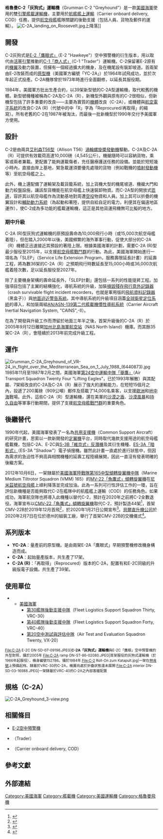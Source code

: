 {{otheruses|C-2}}

{{Infobox Aircraft 
 |name = C-2灰狗式運輸機
 |manufacturer = [[格魯門公司|諾斯洛普·格魯門公司]]
 |unit cost = 3,896萬[[美元|美元]]
 |type = [[艦載機|艦載]][[運輸機|運輸機]]
 |image = [[File:US_Navy_031227-N-5471P-005_A_C-2A_Greyhound_assigned_to_the_Rawhides_of_Fleet_Logistics_Support_Squadron_Four_Zero_(VRC-40)_based_in_Norfolk,_Va.,_makes_a_logistics_run_to_USS_Enterprise_(CVN_65).jpg|300px]]<br />[[File:C-2A_NP-2000_VRC-40_in_flight_2009_(modified).jpg|300px]]
 |caption=C-2A(上)<br />C-2A (R)(下)
 |primary user = {{flagicon|US}}[[美國海軍|美國海軍]]
 |first flight = 1964年11月18日
 |introduced = 1966年
 |retired = 1987年，由C-2A型接替
 |status = 39架C-2（R）型服役中
 |number built = 58架
 |produced = C-2A：1965年－1968年<br />C-2A (R)：1985年－1989年
 |developed from = [[E-2空中預警機|E-2空中預警機]]
}}
'''格魯曼C-2「灰狗式」運輸機'''（Grumman C-2 "Greyhound"）是一款[[美國海軍|美國海軍]]使用的雙[[引擎|引擎]][[艦載機|艦載]][[運輸機|運輸機]]，主要用於[[航艦艦上運輸|航艦艦上運輸]]（Carrier onboard delivery, COD）任務，提供[[航空母艦|航空母艦]]艦隊關鍵的後勤支援（包括人員、貨物及郵件的運輸）。
[[File:C-2A_landing_on_Roosevelt.jpg|thumb]]上降落]]

== 開發 ==
C-2灰狗式是[[E-2|E-2「鷹眼式」]]（E-2 "Hawkeye"）空中預警機的衍生版本，用以取代由[[活塞引擎|活塞引擎]]推動的[[C-1|C-1「商人式」]]（C-1 "Trader"）運輸機。C-2保留著E-2原有的[[機翼|機翼]]及動力裝置，但擁有一個經過擴大的機身，及在機尾設有裝卸坡道。首兩架由E-2改裝而成的[[原型機|原型機]]（美國軍方編號「YC-2A」）於1964年試飛成功，並於次年起正式投產。C-2A機隊曾於1973年時進行全面翻修，以延長其服役期。 

1984年，美國軍方批出生產合約，以39架新型號的C-2A型運輸機，取代較舊的機體。新型號機種被稱為C-2A及C-2A（R），新機型外觀與原有的C-2很相似，但新機型包括了許多重要的改良——主要為實質的[[機體|機體]]改良（C-2A），或機體與[[航空電子|航空電子系統]]的改良C-2A (R)（代號中的中「R」字為「Reprocured/再取得」的縮寫）。所有老舊的C-2在1987年被淘汰，而最後一批新機型於1990年交付予美國軍方使用。

== 設計 ==

C-2是由兩具[[艾利森|艾利森]][[艾利森T56型發動機|T56型]]（Allison T56）[[渦輪螺旋槳發動機|渦輪螺旋槳發動機]]驅動。C-2A及C-2A（R）可提供有效載荷高達10,000磅（4,545公斤）。機艙隨時可以容納貨物，乘客或兩者兼載。更配置了能夠運載傷者，充任醫療護送任務的設備。並能於短短幾小時內，直接由岸上基地，緊急載運須要優先處理的貨物（例如戰機的[[噴射發動機|噴射發動機]]等）至航空母艦之上。

此外，機上還配備了運輸架及載貨籠系統，加上貨機大型的機尾坡道、機艙大門和動力絞盤設施，讓該型貨機能在航空母艦上快速裝卸物資。而C-2A型的開放式[[匝道|匝道]]，容許其以航空母艦作為流動基地對周遭[[空投|空投]]物資和人員。加上其可以折疊的機翼設計和[[輔助動力系統|輔助動力系統]]（為起動和著陸，提供自給自足的電力，利便其在偏遠地區運作），使C-2成為多功能的艦載運輸機，這正是其他貨運飛機無可比擬的地方。

===期中升級===

C-2A (R)型灰狗式運輸機的原預設壽命為10,000飛行小時（或15,000次航空母艦着陸），但在踏入2000年以後，美國頻繁的海外軍事行動，促使大部分的C-2A（R）機體正迅速接近其預設的著陸上限。根據美國海軍的計劃，需要C-2A (R)型最少服役至2015年，以支援[[航空母艦戰鬥群|航空母艦戰鬥群]]的行動。為此，美國海軍開始進行一項名為「SLEP」（Service Life Extension Program，服務壽限延長計畫）的延壽工程，將為數36架的C-2A（R）之預期飛行時數延長至15,000小時或36,000次航艦着陸次數，足以延長服役至2027年。

除了主要機身架構的壽命延長外，「SLEP計劃」還包括一系列的性能提昇工程。加強項目包括了主翼的結構強化，導航系統的升級，加裝[[損毀殘存飛行意外記錄器|損毀殘存飛行意外記錄器]]（crash survivable flight incident recorders，也就是軍用版的[[飛航資料記錄器|飛航資料記錄器]]（黑盒子））與[[地面迫近警告系統|地面迫近警告系統]]。其中導航系統的升級項目涵蓋[[全球衛星定位系統|全球衛星定位系統]]的導入，和加裝兩組[[AN/ASN-139|AN/ASN-139第二代艦載機慣性導航系統]]（Carrier Aircraft Inertial Navigation System, "CAINS",-II{{R|AN/ASN-139}}）。 

在為了開發與升級工作而滯留於地面三年半之後，首架升級後的C-2A（R）於2005年9月12日離開[[加州|加州]][[北島海軍航空站|北島海軍航空站]]（NAS North Island）機庫。而其餘35架C-2A（R），會陸續於2013年前完成升級工程。

== 運作 ==
[[File:Grumman_C-2A_Greyhound_of_VR-24_in_flight_over_the_Mediterranean_Sea_on_1_July_1988_(6440873).jpg|thumb]]
1985年11月至1987年2月之間，美國海軍[[VR-24|第24空中運輸中隊「舉鷹」]]（Air Transport Squadron Twenty Four "Lifting Eagles"，已於1993年解散{{R|VR-24 History}}）與其配屬、7架經改良的C-2A及C-2A（R）展示了強大的運輸能力，在短短15個月之內，投遞了200萬磅（909公噸）郵件及搭載了14,000名乘客，以支援[[歐洲|歐洲]]和[[地中海|地中海]]戰場。此外，這些C-2A（R）型運輸機，還在美軍的[[沙漠之盾行動|沙漠之盾]]、[[沙漠風暴行動|沙漠風暴]]和[[持久自由行動|持久自由]]等軍事行動期間，提供了支援[[航空母艦戰鬥群|航空母艦戰鬥群]]的重要角色。

== 後繼替代 ==
1990年代起，美國海軍發表了一名為[[共用支援機|共用支援機]]（Common Support Aircraft）的研究計畫，思索以一款新開發的[[定翼機|定翼機]]平台，同時取代幾款支援用途的航空母艦艦載機，包括C-2A、E-2C與[[S-3維京式反潛機|S-3B「維京式」反潛機]]及其衍生機種、[[ES-3A|ES-3A「暗影式」]]（ES-3A "Shadow"）電子偵搜機{{R|CSA on GlobalSecurity}}。雖然此計畫一直處於進行狀態中，但因為需求的急迫性不夠高與相關機種的延壽工程陸續展開，因此一直沒有發表明確的後繼方案。{{R|CSA on Flightglobal}}

2012年10月6日，一架隸屬於[[美國海軍陸戰隊|美國海軍陸戰隊]][[VMM-165|第165中型傾轉旋翼機中隊]]（Marine Medium Tiltrotor Squadron (VMM) 165）的[[MV-22|MV-22「魚鷹式」傾轉旋翼機]]在[[尼米茲號航空母艦|尼米茲號航空母艦]]上順利降落並完成加油。此為一系列可行性評估工作的一環，旨在評估新機種是否能夠取代C-2在艦隊中的航艦艦上運輸（COD）的任務角色{{R|MV-22 Test-1}}{{R|MV-22 Test-2}}。如果成功，海軍航空隊也將導入此機種以替代C-2，預計在2020年之前將C-2全數退役。海軍宣布以[[MV-22|CMV-22「魚鷹式」傾轉旋翼機]]取代C-2，預計製造44架<ref>{{cite web|url=https://www.flightglobal.com/news/articles/us-navy-reveals-cmv-22b-as-long-range-osprey-designa-421620/|title=US Navy reveals CMV-22B as long-range Osprey designation|publisher=Flightglobal|accessdate=2016-02-04|archive-date=2016-02-09|archive-url=https://web.archive.org/web/20160209033634/https://www.flightglobal.com/news/articles/us-navy-reveals-cmv-22b-as-long-range-osprey-designa-421620/|dead-url=no}}</ref>，首架CMV-22B於2019年12月首飛<ref>{{cite web|url=http://news.bellflight.com/en-US/186206-bell-boeing-host-first-reveal-ceremony-for-cmv-22b-osprey|title=Bell Boeing Host First Reveal Ceremony for CMV-22B Osprey|date=7 February 2020|work=Press Release|publisher=News.bellflight.com|accessdate=9 February 2020|archive-date=2021-05-14|archive-url=https://web.archive.org/web/20210514114115/https://news.bellflight.com/en-US/186206-bell-boeing-host-first-reveal-ceremony-for-cmv-22b-osprey}}</ref>，於2020年1月21日公開宣布<ref name="Reim">{{cite web|url=https://www.flightglobal.com/helicopters/us-navys-bell-boeing-cmv-22b-osprey-completes-first-flight/136257.article|title=US Navy’s Bell Boeing CMV-22B Osprey completes first flight|last=Reim|first=Garrett|date=21 January 2020|accessdate=21 January 2020|archive-date=2020-03-05|archive-url=https://web.archive.org/web/20200305084752/https://www.flightglobal.com/helicopters/us-navys-bell-boeing-cmv-22b-osprey-completes-first-flight/136257.article|dead-url=no}}</ref>。[[貝爾直升機德事隆|貝爾直升機公司]]於2020年2月7日在位於德州的組裝工廠，舉行了首架CMV-22B的交機儀式<ref>{{cite web|url=https://www.ydn.com.tw/News/372460|title=美海軍新一代「航艦班機」 首架CMV-22B交機|publisher=中華民國國防部青年日報社|accessdate=2020-02-10}}{{Dead link}}</ref>。

== 系列版本 ==
* '''YC-2A'''：量產前的原型機。是由兩架E-2A「鷹眼式」早期預警機修改機身構造而成。
* '''C-2A'''：起始量產版本，共生產了17架。
* '''C-2A (R)'''：「再取得」（Reprocured）版本的C-2A，配置有和E-2C同級的升級版電子設備。共生產了39架。

== 使用單位 ==
* {{USA}}
** [[美國海軍|美國海軍]]
*** [[VRC-30|第30艦隊後勤支援中隊]]（Fleet Logistics Support Squadron Thirty, VRC-30）
*** [[VRC-40|第40艦隊後勤支援中隊]]（Fleet Logistics Support Squadron Forty, VRC-40）
*** [[VX-20|第20空中測試與評估中隊]]（Air Test and Evaluation Squadron Twenty, VX-20）

<gallery>
<small>
File:C-2A E-2C DN-SD-07-09196.JPEG|'''C-2A「灰狗式」運輸機'''與E-2C「鷹眼」空中預警機的外型對照，攝於2005年
File:C-2A ramp DN-ST-86-02080.JPEG|首架服役的灰狗式運輸機（於1966年起服役），機身編號152786。攝於1984年
File:C-2 Roll-On zum Katapult.jpg|一架在[[林肯號航空母艦|林肯號]]上預備起飛、隸屬於VRC-30的C-2A，機翼尚處於折疊狀態還未展開
File:C-2A interior DN-SD-03-16988.JPEG|一架隸屬於VRC-40的C-2A之內部客艙配置
</small>
</gallery>

== 規格（C-2A） ==
[[File:C-2A_Greyhound_3-view.png|right]]
{{Aircraft specifications|
|plane or copter?=plane
|jet or prop?=prop
|ref=NAVAIR Performance Summary<ref>{{cite web
  | url=http://www.history.navy.mil/planes/c-2.pdf
  | title=Performance Summary
  | author=NAVAIR
  | work=Standard Aircraft Characteristics, Reprocured C-2A
  | year=November 1984
  | accessdate=2006-05-12
  | archive-date=2012-04-08
  | archive-url=https://www.webcitation.org/66mFBlUPP?url=http://www.history.navy.mil/planes/c-2.pdf
  | dead-url=no
  }}</ref>
|crew=2名機師，2名機員
|capacity=26名乘員，或12名傷患
|payload main=10,000磅
|payload alt=4,536公斤
|length main=56呎10吋
|length alt=17.30公尺
|span main=80呎7吋
|span alt=24.60公尺
|height main=15呎10½吋
|height alt=4.85公尺
|area main=700平方呎
|area alt=65平方公尺
|airfoil=
|empty weight main=33,746磅
|empty weight alt=15,310公斤
|loaded weight main=49,394磅
|loaded weight alt=22,405公斤
|useful load main=20,608磅
|useful load alt=9,350公斤
|max takeoff weight main=60,000磅
|max takeoff weight alt=24,655公斤
|more general=
|engine (prop)=[[艾利森|艾利森]]（Allison）[[艾利森T56型發動機|T56-A-425型]]
|type of prop=[[渦輪螺旋槳發動機|渦輪螺旋槳發動機]]
|number of props=2
|power original=
|power main=4,800軸馬力
|power alt=3,400千瓦
|power more=
|max speed main=343海浬
|max speed alt=553公里／小時
|max speed more=at 12,000呎（3,660公尺）
|cruise speed main=251海浬
|cruise speed alt=465公里／小時
|cruise speed more=於28,700呎（8,750公尺）
|stall speed main=82海浬
|stall speed alt=152公里／小時
|stall speed more=引擎閒置
|range main=1,300海浬
|range alt=1,496哩，2,400公里
|range more=
|ceiling main=33,500呎
|ceiling alt=10,210公尺
|climb rate main=每分鐘2,610呎
|climb rate alt=每秒鐘13.3公尺
|loading main=77.6磅／平方呎
|loading alt=378.9公斤／平方公尺
|power/mass main=
|power/mass alt=
|more performance=
}}

==相關條目==
* [[E-2空中預警機|E-2空中預警機]]
* {{link-en|C-1商人式運輸機|C-1 Trader}}（Trader）
* {{link-en|航艦艦上運輸|Carrier onboard delivery}}（Carrier onboard delivery, COD）


== 參考文獻 ==
{{reflist|2|refs=
<ref name="VR-24 History">{{cite web |url=http://www.vr-24.org/History.htm |language=en |title=VR-24 History |publisher=VR-24協會 |date= |accessdate=2012年10月20日 |archive-date=2017年11月13日 |archive-url=https://web.archive.org/web/20171113172443/http://www.vr-24.org/History.htm |dead-url=no }}</ref>

<ref name="AN/ASN-139">{{cite web |url=http://articles.janes.com/articles/Janes-Electronic-Mission-Aircraft/AN-ASN-139-Carrier-Aircraft-Inertial-Navigation-System-CAINS-II-United-States.html |language=en |title=AN/ASN-139 Carrier Aircraft Inertial Navigation System (CAINS)- II (United States), Payloads |publisher=[[詹氏資訊集團|詹氏資訊集團]] |date= |accessdate=2012年10月20日 |archive-date=2019年9月24日 |archive-url=https://web.archive.org/web/20190924181021/http://articles.janes.com/notice.html |dead-url=no }}</ref>

<ref name="CSA on Flightglobal">{{cite web |url=http://www.flightglobal.com/news/articles/us-navy-looks-to-refine-csa-cofiguration-14472/ |language=en |title=US Navy looks to refine CSA cofiguration |publisher=Floghtglobal.com |date=1997年8月20日 |accessdate=2012年10月20日 |archive-date=2019年12月5日 |archive-url=https://web.archive.org/web/20191205231328/https://www.flightglobal.com/news/articles/us-navy-looks-to-refine-csa-cofiguration-14472/ |dead-url=no }}</ref>

<ref name="CSA on GlobalSecurity">{{cite web |url=http://www.globalsecurity.org/military/systems/aircraft/csa.htm |language=en |title=Common Support Aircraft (CSA) |publisher=GlobalSecurity.org |date= |accessdate=2012年10月20日 |archive-date=2020年11月11日 |archive-url=https://web.archive.org/web/20201111191624/https://www.globalsecurity.org/military/systems/aircraft/csa.htm |dead-url=no }}</ref>

<ref name="MV-22 Test-2">{{cite web |url=http://www.avionics-intelligence.com/news/2012/10/09/mv-22-osprey-flight-operations-tested-aboard-uss-nimitz.html |language=en |title=MV-22 OSPREY FLIGHT OPERATIONS TESTED ABOARD USS NIMITZ |publisher=Avionics Intelligence |date=2012年10月9日 |accessdate=2012年10月20日 }}{{Dead link|date=2019年9月 |bot=InternetArchiveBot |fix-attempted=yes }}</ref>

<ref name="MV-22 Test-1">{{cite web |url=http://www.navy.mil/submit/display.asp?story_id=70031 |language=en |title=MV-22 Osprey Flight Operations Tested Aboard USS Nimitz |publisher=美國海軍新聞稿 |date=2012年10月8日 |accessdate=2012年10月20日 |archive-date=2013年5月24日 |archive-url=https://web.archive.org/web/20130524120127/http://www.navy.mil/submit/display.asp?story_id=70031 |dead-url=no }}</ref>
|
<ref>{{zh-tw}}[http://www.youth.com.tw/db/epaper/es001005/m1001207-a.htm 美國航艦空中運輸載具　C-2灰狗運輸機] {{Wayback|url=http://www.youth.com.tw/db/epaper/es001005/m1001207-a.htm |date=20120901112917 }}（幼獅文化）</ref>
}}

==外部連結==
{{Commons|C-2 Greyhound}}

{{Grumman aircraft}}

[[Category:美國海軍|Category:美國海軍]]
[[Category:艦載機|Category:艦載機]]
[[Category:美國運輸機|Category:美國運輸機]]
[[Category:格魯曼飛機|Category:格魯曼飛機]]